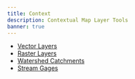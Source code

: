 ```yaml
---
title: Context
description: Contextual Map Layer Tools
banner: true
---
```


- [Vector Layers](/software-help/context/vector-layers)
- [Raster Layers](/software-help/context/raster-layers)
- [Watershed Catchments](/software-help/context/watershed-catchments)
- [Stream Gages](/software-help/context/stream-gage-explorer)
